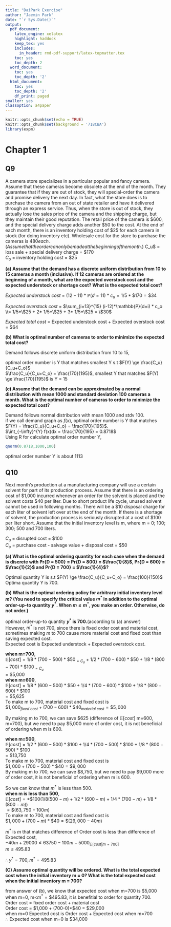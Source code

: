 ```yaml
---
title: "DaiPark Exercise"
author: "Jaemin Park"
date: "`r Sys.Date()`"
output:
  pdf_document:
    latex_engine: xelatex
    highlight: haddock
    keep_tex: yes
    includes:
      in_header: rmd-pdf-support/latex-topmatter.tex
    toc: yes
    toc_depth: 2
  word_document:
    toc: yes
    toc_depth: '2'
  html_document:
    toc: yes
    toc_depth: '2'
    df_print: paged
smaller: yes
classoption: a4paper
---
```


```r
knitr::opts_chunk$set(echo = TRUE)
knitr::opts_chunk$set(background = '718CBA')  
library(expm)
```

\newpage

# Chapter 1
## Q9
A camera store specializes in a particular popular and fancy camera. Assume that these cameras become obsolete at the end of the month. They guarantee that if they are out of stock, they will special-order the camera and promise delivery the next day. In fact, what the store does is to purchase the camera from an out of state retailer and have it delivered through an express service. Thus, when the store is out of stock, they actually lose the sales price of the camera and the shipping charge, but they maintain their good reputation. The retail price of the camera is $600, and the special delivery charge adds another $50 to the cost. At the end of each month, there is an inventory holding cost of $25 for each camera in stock (for doing inventory etc). Wholesale cost for the store to purchase the cameras is $480 each. (Assume that the order can only be made at the beginning of the month.)\

$C_u$ = loss sale + special delivery charge = \$170\
$C_o$ = inventory holding cost = \$25\

**(a)
Assume that the demand has a discrete uniform distribution from 10 to 15 cameras a month (inclusive). If 12 cameras are ordered at the beginning of a month, what are the expected overstock cost and the expected understock or shortage cost? What is the expected total
cost?**\

*Expected understock cost* = $(12-11)*\mathbb{P}(d=11) * c_u = 1/5*\$170 = \$34$\

*Expected overstock cost* = $\sum_{i=13}^{15} (i-12)*\mathbb{P}(d=i) * c_o \\= 1/5*\$25 + 2* 1/5*\$25 + 3* 1/5*\$25 = \$30$\

*Expected total cost* = Expected understock cost + Expected overstock cost = \$64\

**(b) What is optimal number of cameras to order to minimize the expected total cost?**\

Demand follows discrete uniform distribution from 10 to 15,\
\begin{table}[ht]
\begin{tabular}{llllll}
\cline{1-6}
          & 11  & 12  & 13  & 14  & 15  \\ \cline{1-6}
$P(D = d)$  & 0.2 & 0.2 & 0.2 & 0.2 & 0.2 \\
$P(D \leq d)$ & 0.2 & 0.4 & 0.6 & 0.8 & 1.0
\end{tabular}
\end{table}

optimal order number is Y that matches smallest Y s.t $F(Y) \ge \frac{C_u}{C_u+C_o}$\
$\frac{C_u}{C_u+C_o} = \frac{170}{195}$, smallest Y that matches $F(Y) \ge \frac{170}{195}$ is Y = 15\

**(c) Assume that the demand can be approximated by a normal distribution with mean 1000 and standard deviation 100 cameras a month. What is the optimal number of cameras to order to minimize the
expected total cost?**\

Demand follows normal distribution with mean 1000 and stdv 100.\
if we call demand graph as $f(x)$, optimal order number is Y that matches \
$F(Y) = \frac{C_u}{C_u+C_o} = \frac{170}{195}$.\
$\int_{-\infty}^{Y} f(x)dx = \frac{170}{195} = 0.8718$\
Using R for calculate optimal order number Y,
```r
qnorm(0.8718,1000,100)
```
optimal order number Y is about 1113
\newpage

## Q10

Next month's production at a manufacturing company will use a certain solvent for part of its production process. Assume that there is an ordering cost of \$1,000 incurred whenever an order for the solvent is placed and the solvent costs \$40 per liter. Due to short product life cycle, unused solvent cannot be used in following months. There will be a \$10 disposal charge for each liter of solvent left over at the end of the month. If there is a shortage of solvent, the production process is seriously disrupted at a cost of \$100 per liter short. Assume that the initial inventory level is m, where m = 0; 100; 300; 500 and 700 liters.\

$C_u$ = disrupted cost = \$100\
$C_o$ = purchase cost - salvage value + disposal cost = \$50\

**(a) What is the optimal ordering quantity for each case when the demand is discrete with Pr{D = 500} = Pr{D = 800} = $\frac{1}{8}$, Pr{D = 600} = $\frac{1}{2}$ and Pr{D = 700} = $\frac{1}{4}$?**

\begin{table}[ht]
\begin{tabular}{lllll}
\cline{1-5}
          & 500  & 600  & 700  & 800 \\ \cline{1-5}
$P(D = d)$  & $\frac{1}{8}$ & $\frac{1}{2}$ & $\frac{1}{4}$ & $\frac{1}{8}$  \\
$P(D \leq d)$ & $\frac{1}{8}$ & $\frac{5}{8}$ & $\frac{7}{8}$ & 1 
\end{tabular}
\end{table}

Optimal quantity Y is s.t $F(Y) \ge \frac{C_u}{C_u+C_o} = \frac{100}{150}$\
Optima quantity Y is 700.\

**(b) What is the optimal ordering policy for arbitrary initial inventory level $m$? (You need to specify the critical value $m^*$ in addition to the optimal order-up-to quantity $y^*$. When $m \le m^*$, you make an order. Otherwise, do not order.)**\

optimal order-up-to quantity **$y^*$ is 700.**(according to (a) answer)\
However, $m^*$ is not 700, since there is fixed order cost and material cost, sometimes making $m$ to 700 cause more material cost and fixed cost than saving expected cost.\
Expected cost is Expected understock + Expected overstock cost.\

**when m=700**,\
$\mathbb{E}[cost]= 1/8 * (700-500)*\$50_{=C_o} + 1/2*(700-600)*\$50 + 1/8*(800-700)*\$100_{=C_u}$\
= \$5,000 \
**when m=600**,\
$\mathbb{E}[cost]= 1/8 * (600-500)*\$50 + 1/4*(700-600)*\$100 + 1/8*(800-600)*\$100$\
= \$5,625 \
To make m to 700, material cost and fixed cost is\
$\$1,000_{fixed\ cost} + (700-600)* \$40_{material\ cost} = \$5,000$\

By making m to 700, we can save \$625 (difference of $\mathbb{E}[cost]$ m=600, m=700), but we need to pay \$5,000 more of order cost, it is not beneficial of ordering when m is 600.

**when m=500**,\
$\mathbb{E}[cost]= 1/2 * (600-500)*\$100 + 1/4*(700-500)*\$100 + 1/8*(800-500)*\$100$\
= \$13,750 \
To make m to 700, material cost and fixed cost is\
$\$1,000 + (700-500)* \$40 = \$9,000$\
By making m to 700, we can save \$8,750, but we need to pay \$9,000 more of order cost, it is not beneficial of ordering when m is 600.\

So we can know that $m^*$ is less than 500.\
**when m is less than 500**,\
$\mathbb{E}[cost]=*\$100(1/8(500-m)+ 1/2*(600-m)+1/4*(700-m)+1/8*(800-m))$\
$= \$(63,750-100m)$ \
To make m to 700, material cost and fixed cost is\
$\$1,000 + (700-m)* \$40 = \$(29,000-40m)$\

$m^*$ is $m$ that matches difference of Order cost is less than difference of Expected cost,\
$-40m+29000 \le 63750-100m-5000_{\mathbb{E}[cost|m=700]}$\
$m \le 495.83$\

$\therefore y^* = 700, m^*=495.83$\

**(C) Assume optimal quantity will be ordered. What is the total expected cost when the initial inventory m = 0? What is the total expected cost when the initial inventory m = 700?**

from answer of (b), we know that expected cost when m=700 is \$5,000\
when m=0, m<$m^* = \$495.83$, it is benefitial to order for quantity 700.\
Order cost = fixed order cost + material cost\
Order cost = \$1,000 + (700-0)*\$40 = \$29,000\
when m=0 Expected cost is Order cost + Expected cost when m=700\
$\therefore$ Expected cost when m=0 is \$34,000\
